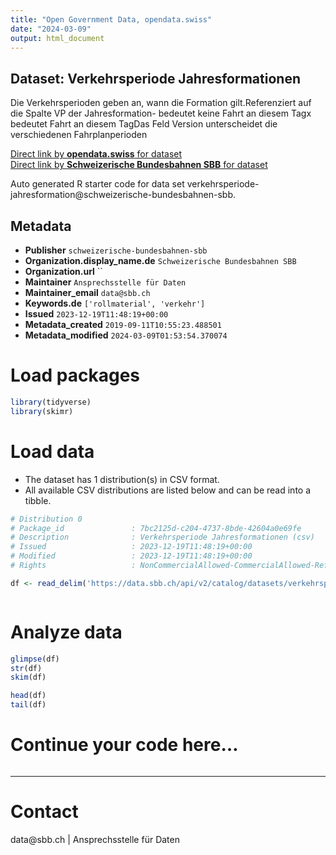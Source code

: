 ```yaml
---
title: "Open Government Data, opendata.swiss"
date: "2024-03-09"
output: html_document
---
```


## Dataset: Verkehrsperiode Jahresformationen

Die Verkehrsperioden geben an, wann die Formation gilt.Referenziert auf die Spalte VP der Jahresformation- bedeutet keine Fahrt an diesem Tagx bedeutet Fahrt an diesem TagDas Feld Version unterscheidet die verschiedenen Fahrplanperioden

[Direct link by **opendata.swiss** for dataset](https://opendata.swiss/de/dataset/verkehrsperiode-jahresformationen)<br>
[Direct link by **Schweizerische Bundesbahnen SBB** for dataset](https://data.sbb.ch/explore/dataset/verkehrsperiode-jahresformation/)

Auto generated R starter code for data set verkehrsperiode-jahresformation@schweizerische-bundesbahnen-sbb.

## Metadata

- **Publisher** `schweizerische-bundesbahnen-sbb`
- **Organization.display_name.de** `Schweizerische Bundesbahnen SBB`
- **Organization.url** ``
- **Maintainer** `Ansprechsstelle für Daten`
- **Maintainer_email** `data@sbb.ch`
- **Keywords.de** `['rollmaterial', 'verkehr']`
- **Issued** `2023-12-19T11:48:19+00:00`
- **Metadata_created** `2019-09-11T10:55:23.488501`
- **Metadata_modified** `2024-03-09T01:53:54.370074`


# Load packages

```r

library(tidyverse)
library(skimr)

```

# Load data

-   The dataset has 1 distribution(s) in CSV format.
-   All available CSV distributions are listed below and can be read into a tibble.

```r

# Distribution 0
# Package_id               : 7bc2125d-c204-4737-8bde-42604a0e69fe
# Description              : Verkehrsperiode Jahresformationen (csv)
# Issued                   : 2023-12-19T11:48:19+00:00
# Modified                 : 2023-12-19T11:48:19+00:00
# Rights                   : NonCommercialAllowed-CommercialAllowed-ReferenceRequired

df <- read_delim('https://data.sbb.ch/api/v2/catalog/datasets/verkehrsperiode-jahresformation/exports/csv')



```

# Analyze data

```r

glimpse(df)
str(df)
skim(df)

head(df)
tail(df)

```

# Continue your code here...

```r

```

------------------------------------------------------------------------

# Contact

data@sbb.ch | Ansprechsstelle für Daten

